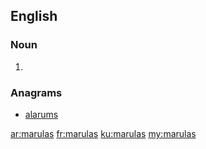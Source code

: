 ==English==

===Noun===
{{head|en}}

# {{plural of|marula}}

===Anagrams===
* [[alarums#English|alarums]]

[[ar:marulas]]
[[fr:marulas]]
[[ku:marulas]]
[[my:marulas]]
